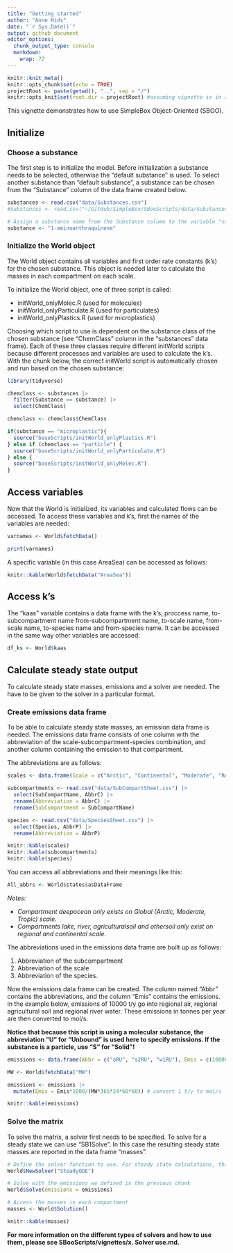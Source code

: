 ```yaml
---
title: "Getting started"
author: "Anne Hids"
date: "`r Sys.Date()`"
output: github_document
editor_options: 
  chunk_output_type: console
  markdown: 
    wrap: 72
---
```


```r
knitr::knit_meta()
knitr::opts_chunk$set(echo = TRUE)
projectRoot <- paste(getwd(), "..", sep = "/")
knitr::opts_knit$set(root.dir = projectRoot) #assuming vignette is in a direct subfolder of the project
```

This vignette demonstrates how to use SimpleBox Object-Oriented (SBOO).

## Initialize

### Choose a substance

The first step is to initialize the model. Before initialization a
substance needs to be selected, otherwise the "default substance" is
used. To select another substance than "default substance", a substance
can be chosen from the "Substance" column of the data frame created
below.

```r
substances <- read.csv("data/Substances.csv")
#substances <- read.csv("~/GitHub/SimpleBox/SBooScripts/data/Substances.csv")

# Assign a substance name from the Substance column to the variable "substance":
substance <- "1-aminoanthraquinone"
```

### Initialize the World object

The World object contains all variables and first order rate constants
(k's) for the chosen substance. This object is needed later to calculate
the masses in each compartment on each scale.

To initialize the World object, one of three script is called:

-   initWorld_onlyMolec.R (used for molecules)
-   initWorld_onlyParticulate.R (used for particulates)
-   initWorld_onlyPlastics.R (used for microplastics)

Choosing which script to use is dependent on the substance class of the chosen
substance (see "ChemClass" column in the "substances" data frame). Each
of these three classes require different initWorld scripts because
different processes and variables are used to calculate the k's. With
the chunk below, the correct initWorld script is automatically chosen
and run based on the chosen substance:

```r
library(tidyverse)

chemclass <- substances |>
  filter(Substance == substance) |>
  select(ChemClass)

chemclass <- chemclass$ChemClass

if(substance == "microplastic"){
  source("baseScripts/initWorld_onlyPlastics.R")
} else if (chemclass == "particle") {
  source("baseScripts/initWorld_onlyParticulate.R")
} else {
  source("baseScripts/initWorld_onlyMolec.R")
}
```

## Access variables

Now that the World is initialized, its variables and calculated flows
can be accessed. To access these variables and k's, first the names of
the variables are needed:

```r
varnames <- World$fetchData()

print(varnames)
```

A specific variable (in this case AreaSea) can be accessed as follows:

```r
knitr::kable(World$fetchData("AreaSea"))
```

## Access k's

The "kaas" variable contains a data frame with the k's, proccess name,
to-subcompartment name from-subcompartment name, to-scale name,
from-scale name, to-species name and from-species name. It can be
accessed in the same way other variables are accessed:

```r
df_ks <- World$kaas
```

## Calculate steady state output

To calculate steady state masses, emissions and a solver are needed. The
have to be given to the solver in a particular format.

### Create emissions data frame

To be able to calculate steady state masses, an emission data frame is
needed. The emissions data frame consists of one column with the
abbreviation of the scale-subcompartment-species combination, and
another column containing the emission to that compartment.

The abbreviations are as follows:

```r
scales <- data.frame(Scale = c("Arctic", "Continental", "Moderate", "Regional", "Tropic"), Abbreviation = c("A", "C", "M", "R", "T"))

subcompartments <- read.csv("data/SubCompartSheet.csv") |>
  select(SubCompartName, AbbrC) |>
  rename(Abbreviation = AbbrC) |>
  rename(SubCompartment = SubCompartName)

species <- read.csv("data/SpeciesSheet.csv") |>
  select(Species, AbbrP) |>
  rename(Abbreviation = AbbrP)

knitr::kable(scales)
knitr::kable(subcompartments)
knitr::kable(species)
```

You can access all abbreviations and their meanings like this:

```r
All_abbrs <- World$states$asDataFrame
```

*Notes:*

-   *Compartment deepocean only exists on Global (Arctic, Moderate,
    Tropic) scale.*
-   *Compartments lake, river, agriculturalsoil and othersoil only exist
    on regional and continental scale.*

The abbreviations used in the emissions data frame are built up as
follows:

1.  Abbreviation of the subcompartment
2.  Abbreviation of the scale
3.  Abbreviation of the species.

Now the emissions data frame can be created. The column named "Abbr"
contains the abbreviations, and the column "Emis" contains the
emissions. In the example below, emissions of 10000 t/y go into regional
air, regional agricultural soil and regional river water. These
emissions in tonnes per year are then converted to mol/s.

**Notice that because this script is using a molecular substance, the
abbreviation "U" for "Unbound" is used here to specify emissions. If the
substance is a particle, use "S" for "Solid"!**

```r
emissions <- data.frame(Abbr = c("aRU", "s2RU", "w1RU"), Emis = c(10000, 10000, 10000) ) 

MW <- World$fetchData("MW")

emissions <- emissions |>
  mutate(Emis = Emis*1000/(MW*365*24*60*60)) # convert 1 t/y to mol/s

knitr::kable(emissions)
```

### Solve the matrix

To solve the matrix, a solver first needs to be specified. To solve for
a steady state we can use "SB1Solve". In this case the resulting steady
state masses are reported in the data frame "masses".

```r
# Define the solver function to use. For steady state calculations, this is always "SteadyODE"
World$NewSolver("SteadyODE")

# Solve with the emissions we defined in the previous chunk
World$Solve(emissions = emissions)

# Access the masses in each compartment
masses <- World$Solution()

knitr::kable(masses)
```

**For more information on the different types of solvers and how to use
them, please see SBooScripts/vignettes/x. Solver use.md.**
